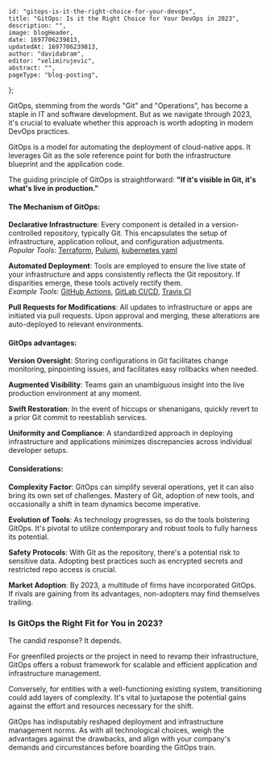 
    id: "gitops-is-it-the-right-choice-for-your-devops", 
    title: "GitOps: Is it the Right Choice for Your DevOps in 2023",
    description: "",
    image: blogHeader,
    date: 1697706239813,
    updatedAt: 1697706239813,
    author: "davidabram",
    editor: "velimirujevic",
    abstract: "",
    pageType: "blog-posting",
};

GitOps, stemming from the words "Git" and "Operations", has become a staple in IT and software development. But as we navigate through 2023, it's crucial to evaluate whether this approach is worth adopting in modern DevOps practices.

GitOps is a model for automating the deployment of cloud-native apps. It leverages Git as the sole reference point for both the infrastructure blueprint and the application code.

The guiding principle of GitOps is straightforward: **"If it's visible in Git, it's what's live in production."**
<br />
#### The Mechanism of GitOps:

**Declarative Infrastructure**: Every component is detailed in a version-controlled repository, typically Git. This encapsulates the setup of infrastructure, application rollout, and configuration adjustments.  
   *Popular Tools*: [Terraform](https://www.terraform.io/), [Pulumi](https://www.pulumi.com/), [kubernetes yaml](https://www.pulumi.com/)

**Automated Deployment**: Tools are employed to ensure the live state of your infrastructure and apps consistently reflects the Git repository. If disparities emerge, these tools actively rectify them.  
   *Example Tools*: [GitHub Actions](https://github.com/features/actions), [GitLab CI/CD](https://about.gitlab.com/solutions/continuous-integration/), [Travis CI](https://www.travis-ci.com/)

**Pull Requests for Modifications**: All updates to infrastructure or apps are initiated via pull requests. Upon approval and merging, these alterations are auto-deployed to relevant environments.
<br />
#### GitOps advantages:

**Version Oversight**: Storing configurations in Git facilitates change monitoring, pinpointing issues, and facilitates easy rollbacks when needed.

**Augmented Visibility**: Teams gain an unambiguous insight into the live production environment at any moment.

**Swift Restoration**: In the event of hiccups or shenanigans, quickly revert to a prior Git commit to reestablish services.

**Uniformity and Compliance**: A standardized approach in deploying infrastructure and applications minimizes discrepancies across individual developer setups.
<br />
#### Considerations:

**Complexity Factor**: GitOps can simplify several operations, yet it can also bring its own set of challenges. Mastery of Git, adoption of new tools, and occasionally a shift in team dynamics become imperative.

**Evolution of Tools**: As technology progresses, so do the tools bolstering GitOps. It's pivotal to utilize contemporary and robust tools to fully harness its potential.

**Safety Protocols**: With Git as the repository, there's a potential risk to sensitive data. Adopting best practices such as encrypted secrets and restricted repo access is crucial.

**Market Adoption**: By 2023, a multitude of firms have incorporated GitOps. If rivals are gaining from its advantages, non-adopters may find themselves trailing.

### Is GitOps the Right Fit for You in 2023?

The candid response? It depends.

For greenfiled projects or the project in need to revamp their infrastructure, GitOps offers a robust framework for scalable and efficient application and infrastructure management.

Conversely, for entities with a well-functioning existing system, transitioning could add layers of complexity. It's vital to juxtapose the potential gains against the effort and resources necessary for the shift.

GitOps has indisputably reshaped deployment and infrastructure management norms. As with all technological choices, weigh the advantages against the drawbacks, and align with your company's demands and circumstances before boarding the GitOps train.

